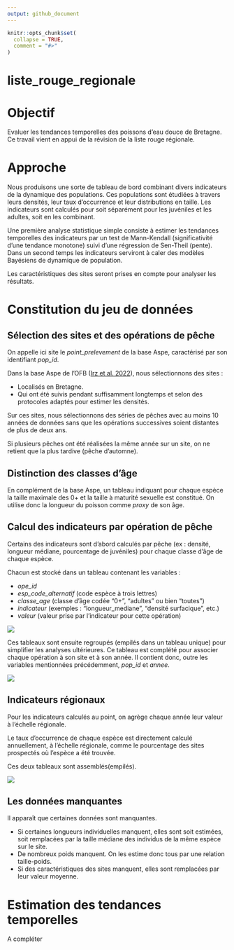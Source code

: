 ```yaml
---
output: github_document
---
```


<!-- README.md is generated from README.Rmd. Please edit that file -->

```r
knitr::opts_chunk$set(
  collapse = TRUE,
  comment = "#>"
)
```

# liste_rouge_regionale

<!-- badges: start -->
<!-- badges: end -->

# Objectif

Evaluer les tendances temporelles des poissons d'eau douce de Bretagne. Ce travail vient en appui de la révision de la liste rouge régionale.

# Approche

Nous produisons une sorte de tableau de bord combinant divers indicateurs de la dynamique des populations. Ces populations sont étudiées à travers leurs densités, leur taux d'occurrence et leur distributions en taille. Les indicateurs sont calculés pour soit séparément pour les juvéniles et les adultes, soit en les combinant.

Une première analyse statistique simple consiste à estimer les tendances temporelles des indicateurs par un test de Mann-Kendall (significativité d'une tendance monotone) suivi d'une régression de Sen-Theil (pente). Dans un second temps les indicateurs serviront à caler des modèles Bayésiens de dynamique de population.

Les caractéristiques des sites seront prises en compte pour analyser les résultats.

# Constitution du jeu de données

## Sélection des sites et des opérations de pêche

On appelle ici site le *point_prelevement* de la base Aspe, caractérisé par son identifiant *pop_id*.

Dans la base Aspe de l'OFB ([Irz et al. 2022](https://www.kmae-journal.org/articles/kmae/full_html/2022/01/kmae220057/kmae220057.html)), nous sélectionnons des sites :

- Localisés en Bretagne.
- Qui ont été suivis pendant suffisamment longtemps et selon des protocoles adaptés pour estimer les densités.

Sur ces sites, nous sélectionnons des séries de pêches avec au moins 10 années de données sans que les opérations successives soient distantes de plus de deux ans.

Si plusieurs pêches ont été réalisées la même année sur un site, on ne retient que la plus tardive (pêche d'automne).

## Distinction des classes d'âge

En complément de la base Aspe, un tableau indiquant pour chaque espèce la taille maximale des 0+ et la taille à maturité sexuelle est constitué. On utilise donc la longueur du poisson comme *proxy* de son âge.

## Calcul des indicateurs par opération de pêche

Certains des indicateurs sont d'abord calculés par pêche (ex : densité, longueur médiane, pourcentage de juvéniles) pour chaque classe d'âge de chaque espèce.

Chacun est stocké dans un tableau contenant les variables :

- *ope_id*
- *esp_code_alternatif* (code espèce à trois lettres)
- *classe_age* (classe d'âge codée "0+", "adultes" ou bien "toutes")
- *indicateur* (exemples : "longueur_mediane", "densité surfacique", etc.)
- *valeur* (valeur prise par l'indicateur pour cette opération)

![](assets/lm_ope.PNG)

Ces tableaux sont ensuite regroupés (empilés dans un tableau unique) pour simplifier les analyses ultérieures. Ce tableau est complété pour associer chaque opération à son site et à son année. Il contient donc, outre les variables mentionnées précédemment, *pop_id* et *annee*.

![](assets/indicateurs_ope.PNG)

## Indicateurs régionaux

Pour les indicateurs calculés au point, on agrège chaque année leur valeur à l'échelle régionale.

Le taux d'occurrence de chaque espèce est directement calculé annuellement, à l'échelle régionale, comme le pourcentage des sites prospectés où l'espèce a été trouvée.

Ces deux tableaux sont assemblés(empilés).

![](assets/indicateurs_annuels.PNG)

## Les données manquantes

Il apparaît que certaines données sont manquantes.

- Si certaines longueurs individuelles manquent, elles sont soit estimées, soit remplacées par la taille médiane des individus de la même espèce sur le site.
- De nombreux poids manquent. On les estime donc tous par une relation taille-poids.
- Si des caractéristiques des sites manquent, elles sont remplacées par leur valeur moyenne.

# Estimation des tendances temporelles

A compléter
